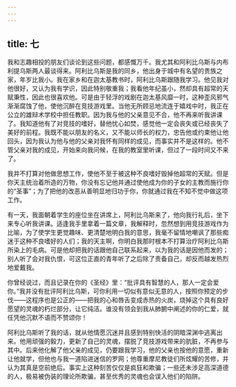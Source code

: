 ```yaml
---
---
---
```

title: 七
---

我和志趣相投的朋友们谈论到这些问题，都感慨万千。我尤其和阿利比乌斯与内布利提乌斯两人最谈得来。阿利比乌斯是我的同乡，他出身于城中有名望的贵族之家，年岁比我小。我在家乡和在迦太基教书时，阿利比乌斯跟随我学习。他见我对他很好，又认为我有学识，因此特别敬重我；我看他年纪虽小，然却具有超常的天赋秉性，因此也很喜欢他。可是由于轻浮的戏剧在迦太基风靡一时，这种歪风邪气渐渐腐蚀了他，使他沉醉在竞技游戏里。当他无所顾忌地流连于嬉戏中时，我正在公立的雄辩术学校中担任教职。因为我与他的父亲意见不合，他不再来听我讲课了。我知道他有了对竞技的嗜好，替他忧心如焚，感觉他一定会丧失或已经丧失了美好的前程。我既不能以朋友的名义，又不能以师长的权力，忠告他或约束他让他回头，因为我认为他与他的父亲对我怀有同样的成见，而事实并不是这样的。他不管父亲对我的成见，开始来向我问候，在我的教室里听课，但过了一段时间又不来了。

我并不打算对他做思想工作，使他不至于被这种不良嗜好毁掉他超常的天赋。但是你天主统治着所造的万物，你没有忘记他并通过使他成为你的子女的主教而施行你的“圣事”；为了把他的改恶从善明显地归功于你，你就通过我在不知不觉中做这项工作。

有一天，我面朝着学生的座位坐在讲席上，阿利比乌斯来了，他向我行礼后，坐下来专心听我讲课。适逢我手里拿着一篇文章，我解释时，忽然想到用竞技游戏作为比喻，为了使学生更觉趣味、更清楚地明白我的意思，我毫不留情地嘲讽了那些痴迷于这种不良嗜好的人们；我的天主啊，你明白我那时根本不打算治疗阿利比乌斯所染上的毛病。可是他却把我的话跟他自己联系起来，以为我的话是因他而发的；别人听了会对我仇恨，可这位正直的青年听了之后除了责备自己，却反而越发热烈地爱戴我。

你曾经说过，而且记录在你的《圣经》里：“批评具有智慧的人，那人一定会爱你。”我并没有批评阿利比乌斯，可你利用一切似有意似无意的人，按照你预定的步伐——这程序也是公正的——把我的心和唇舌变成赤热的火炭，烧掉这个具有良好愿望的灵魂的朽烂部分，让它纯洁。谁没有领会到我从肺腑中阐述的你的仁爱，就任凭他沉默不语而不赞颂你！

阿利比乌斯听了我的话，就从他情愿沉迷并且感到特别快活的阴暗深渊中逃离出来。他用顽强的毅力，更新了自己的灵魂，摆脱了竞技游戏带来的肮脏，不再参与其中。后来他化解了他父亲的成见，仍要跟我学习，他的父亲也按他的意愿，重新让他就学，但他也与我一道陷进迷信的罗网；他尊重摩尼教徒们所炫耀的苦修，并认为其真是空前绝后。事实上这种刻苦仅仅是疯狂和欺骗；一些还未涉足高深道德的人，极易被伪装的理论所欺骗，甚至优秀的灵魂也会误入他们的陷阱。